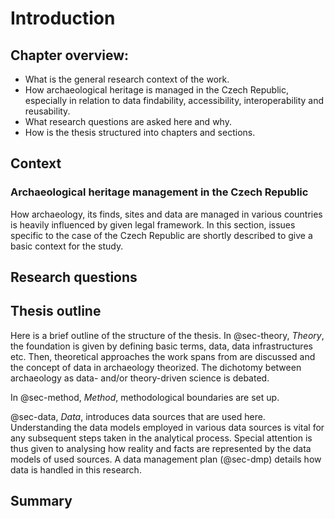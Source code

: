 # Introduction {.unnumbered #sec-intro}

::: {.callout-note}

## Chapter overview: {.unnumbered}

- What is the general research context of the work.
- How archaeological heritage is managed in the Czech Republic, especially in relation to data findability, accessibility, interoperability and reusability.
- What research questions are asked here and why.
- How is the thesis structured into chapters and sections.

:::

<!-- A paragraph of introductory text. -->

## Context {#sec-context}

<!-- research context, why is the work written, what gap is filled -->

### Archaeological heritage management in the Czech Republic

How archaeology, its finds, sites and data are managed in various countries is heavily influenced by given legal framework. In this section, issues specific to the case of the Czech Republic are shortly described to give a basic context for the study.


## Research questions {#sec-questions}

<!-- motivation: research questions -->


## Thesis outline {#sec-outline}

<!-- Briefly describe the structure of the work! -->

Here is a brief outline of the structure of the thesis.
In @sec-theory, *Theory*, the foundation is given by defining basic terms, data, data infrastructures etc.
Then, theoretical approaches the work spans from are discussed and the concept of data in archaeology theorized.  The dichotomy between archaeology as data- and/or theory-driven science is debated.

In @sec-method, *Method*, methodological boundaries are set up.

@sec-data, *Data*, introduces data sources that are used here.
Understanding the data models employed in various data sources is vital for any subsequent steps taken in the analytical process.
Special attention is thus given to analysing how reality and facts are represented by the data models of used sources.
A data management plan (@sec-dmp) details how data is handled in this research.

## Summary {.unnumbered}
